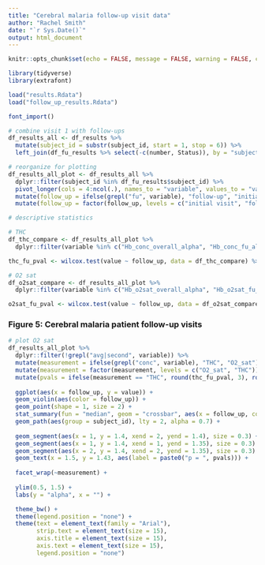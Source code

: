 ```yaml
---
title: "Cerebral malaria follow-up visit data"
author: "Rachel Smith"
date: "`r Sys.Date()`"
output: html_document
---
```


```r

knitr::opts_chunk$set(echo = FALSE, message = FALSE, warning = FALSE, comment = "", fig.height = 6, fig.width = 10)

library(tidyverse)
library(extrafont)

load("results.Rdata")
load("follow_up_results.Rdata")

font_import()

```

```r

# combine visit 1 with follow-ups
df_results_all <- df_results %>% 
  mutate(subject_id = substr(subject_id, start = 1, stop = 6)) %>% 
  left_join(df_fu_results %>% select(-c(number, Status)), by = "subject_id") 

# reorganize for plotting
df_results_all_plot <- df_results_all %>% 
  dplyr::filter(subject_id %in% df_fu_results$subject_id) %>% 
  pivot_longer(cols = 4:ncol(.), names_to = "variable", values_to = "value") %>% 
  mutate(follow_up = ifelse(grepl("fu", variable), "follow-up", "initial visit")) %>% 
  mutate(follow_up = factor(follow_up, levels = c("initial visit", "follow-up")))

# descriptive statistics

# THC
df_thc_compare <- df_results_all_plot %>% 
  dplyr::filter(variable %in% c("Hb_conc_overall_alpha", "Hb_conc_fu_alpha"))

thc_fu_pval <- wilcox.test(value ~ follow_up, data = df_thc_compare) %>% .$p.value

# O2 sat
df_o2sat_compare <- df_results_all_plot %>% 
  dplyr::filter(variable %in% c("Hb_o2sat_overall_alpha", "Hb_o2sat_fu_alpha"))

o2sat_fu_pval <- wilcox.test(value ~ follow_up, data = df_o2sat_compare) %>% .$p.value

```

### Figure 5: Cerebral malaria patient follow-up visits

```r

# plot O2 sat
df_results_all_plot %>% 
  dplyr::filter(!grepl("avg|second", variable)) %>% 
  mutate(measurement = ifelse(grepl("conc", variable), "THC", "O2_sat")) %>% 
  mutate(measurement = factor(measurement, levels = c("O2_sat", "THC"))) %>% 
  mutate(pvals = ifelse(measurement == "THC", round(thc_fu_pval, 3), round(o2sat_fu_pval, 3))) %>% 
  
  ggplot(aes(x = follow_up, y = value)) +
  geom_violin(aes(color = follow_up)) +
  geom_point(shape = 1, size = 2) +
  stat_summary(fun = "median", geom = "crossbar", aes(x = follow_up, color = follow_up), size = 0.2, width = 0.5) +
  geom_path(aes(group = subject_id), lty = 2, alpha = 0.7) +
  
  geom_segment(aes(x = 1, y = 1.4, xend = 2, yend = 1.4), size = 0.3) +
  geom_segment(aes(x = 1, y = 1.4, xend = 1, yend = 1.35), size = 0.3) +
  geom_segment(aes(x = 2, y = 1.4, xend = 2, yend = 1.35), size = 0.3) +
  geom_text(x = 1.5, y = 1.43, aes(label = paste0("p = ", pvals))) +
  
  facet_wrap(~measurement) +
  
  ylim(0.5, 1.5) +
  labs(y = "alpha", x = "") +

  theme_bw() +
  theme(legend.position = "none") +
  theme(text = element_text(family = "Arial"),
        strip.text = element_text(size = 15),
        axis.title = element_text(size = 15),
        axis.text = element_text(size = 15),
        legend.position = "none")

```







